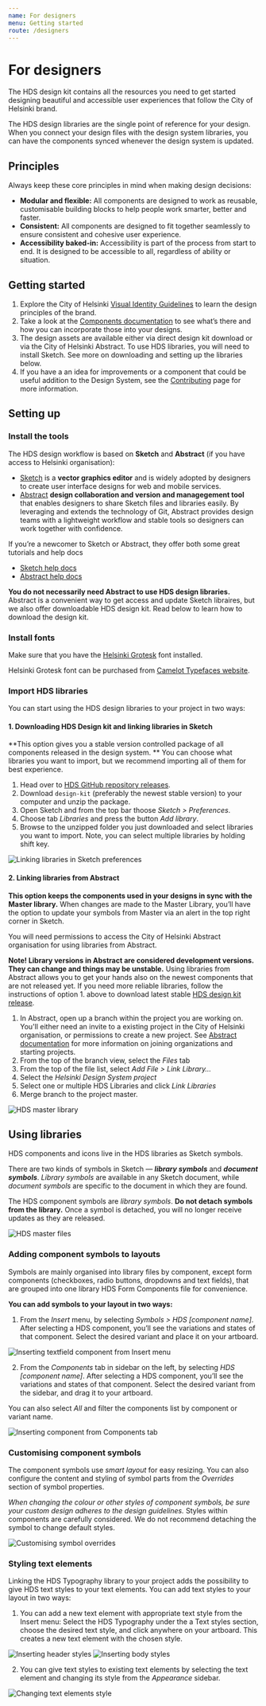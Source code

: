 ```yaml
---
name: For designers
menu: Getting started
route: /designers
---
```



# For designers

<LargeParagraph>
    The HDS design kit contains all the resources you need to get started designing beautiful and accessible user experiences that follow the City of Helsinki brand.
</LargeParagraph>

The HDS design libraries are the single point of reference for your design. When you connect your design files with the design system libraries, you can have the components synced whenever the design system is updated.

## Principles

Always keep these core principles in mind when making design decisions:
- **Modular and flexible:** All components are designed to work as reusable, customisable building blocks to help people work smarter, better and faster.
- **Consistent:** All components are designed to fit together seamlessly to ensure consistent and cohesive user experience.
- **Accessibility baked-in:** Accessibility is part of the process from start to end. It is designed to be accessible to all, regardless of ability or situation.

## Getting started
1. Explore the City of Helsinki [Visual Identity Guidelines](https://brand.hel.fi/ "City of Helsinki Visual Identity Guidelines") to learn the design principles of the brand.
2. Take a look at the [Components documentation](/components "Components") to see what’s there and how you can incorporate those into your designs.
3. The design assets are available either via direct design kit download or via the City of Helsinki Abstract. To use HDS libraries, you will need to install Sketch. See more on downloading and setting up the libraries below.
4. If you have a an idea for improvements or a component that could be useful addition to the Design System, see the [Contributing](/contributing "Contributing") page for more information.

## Setting up

### Install the tools
The HDS design workflow is based on **Sketch** and **Abstract** (if you have access to Helsinki organisation):
- [Sketch](https://www.sketch.com/ "Sketch - The digital design toolkit") is a **vector graphics editor** and is widely adopted by designers to create user interface designs for web and mobile services.
- [Abstract](https://www.abstract.com/ "Abstract: Design Version Control, Collaboration & Handoff for teams") **design collaboration and version and managegement tool** that enables designers to share Sketch files and libraries easily. By leveraging and extends the technology of Git, Abstract provides design teams with a lightweight workflow and stable tools so designers can work together with confidence.

If you’re a newcomer to Sketch or Abstract, they offer both some great tutorials and help docs
- [Sketch help docs](https://www.sketchapp.com/docs/ "Sketch help docs")
- [Abstract help docs](https://www.abstract.com/help/ "Abstract help docs")

**You do not necessarily need Abstract to use HDS design libraries.** Abstract is a convenient way to get access and update Sketch libraires, but we also offer downloadable HDS design kit. Read below to learn how to download the design kit. 

### Install fonts
Make sure that you have the [Helsinki Grotesk](https://camelot-typefaces.com/helsinki-grotesk "Camelot Typefaces / Helsinki Grotesk") font installed.

Helsinki Grotesk font can be purchased from [Camelot Typefaces website](https://camelot-typefaces.com/helsinki-grotesk "Camelot Typefaces / Helsinki Grotesk").

### Import HDS libraries

You can start using the HDS design libraries to your project in two ways:

#### 1. Downloading HDS Design kit and linking libraries in Sketch
**This option gives you a stable version controlled package of all components released in the design system. ** You can choose what libraries you want to import, but we recommend importing all of them for best experience.

1. Head over to [HDS GitHub repository releases](https://github.com/City-of-Helsinki/helsinki-design-system/releases).
2. Download `design-kit` (preferably the newest stable version) to your computer and unzip the package.
3. Open Sketch and from the top bar thoose _Sketch > Preferences_.
4. Choose tab _Libraries_ and press the button _Add library_.
5. Browse to the unzipped folder you just downloaded and select libraries you want to import. Note, you can select multiple libraries by holding shift key. 

![Linking libraries in Sketch preferences](../../static/fordesigners-hds-designkit.png "Linking libraries in Sketch preferences")

#### 2. Linking libraries from Abstract
**This option keeps the components used in your designs in sync with the Master library.** When changes are made to the Master Library, you’ll have the option to update your symbols from Master via an alert in the top right corner in Sketch.

You will need permissions to access the City of Helsinki Abstract organisation for using libraries from Abstract.

**Note! Library versions in Abstract are considered development versions. They can change and things may be unstable.** Using libraries from Abstract allows you to get your hands also on the newest components that are not released yet. If you need more reliable libraries, follow the instructions of option 1. above to download latest stable [HDS design kit release](https://github.com/City-of-Helsinki/helsinki-design-system/releases).



1. In Abstract, open up a branch within the project you are working on. You'll either need an invite to a existing project in the City of Helsinki organisation, or permissions to create a new project. See [Abstract documentation](https://www.abstract.com/help/getting-started/ "Abstract / Getting started") for more information on joining organizations and starting projects.
2. From the top of the branch view, select the _Files_ tab
3. From the top of the file list, select _Add File > Link Library…_  
4. Select the _Helsinki Design System project_  
5. Select one or multiple HDS Libraries and click _Link Libraries_
6. Merge branch to the project master.

![HDS master library](../../static/fordesigners-abstract-link-libraries.png "HDS master library")


## Using libraries

HDS components and icons live in the HDS libraries as Sketch symbols. 

There are two kinds of symbols in Sketch — **_library symbols_** and **_document symbols_**. _Library symbols_ are available in any Sketch document, while _document symbols_ are specific to the document in which they are found. 

The HDS component symbols are _library symbols_. **Do not detach symbols from the library.** Once a symbol is detached, you will no longer receive updates as they are released.

![HDS master files](../../static/fordesigners-hds-master-files.png "HDS master files")


### Adding component symbols to layouts
Symbols are mainly organised into library files by component, except form components (checkboxes, radio buttons, dropdowns and text fields), that are grouped into one library HDS Form Components file for convenience. 

**You can add symbols to your layout in two ways:**
1. From the _Insert_ menu, by selecting _Symbols > HDS [component name]_. After selecting a HDS component, you’ll see the variations and states of that component. Select the desired variant and place it on your artboard.

![Inserting textfield component from Insert menu](../../static/fordesigners-component-textfield-insert.png "Inserting textfield component from Insert menu")

2. From the _Components_ tab in sidebar on the left, by selecting _HDS [component name]_. After selecting a HDS component, you’ll see the variations and states of that component. Select the desired variant from the sidebar, and drag it to your artboard. 

You can also select _All_ and filter the components list by component or variant name.

![Inserting component from Components tab](../../static/fordesigners-component-insert.png "Inserting component from Components tab")

### Customising component symbols
The component symbols use _smart layout_ for easy resizing. You can also configure the content and styling of symbol parts from the _Overrides_ section of symbol properties.

_When changing the colour or other styles of component symbols, be sure your custom design adheres to the design guidelines._ Styles within components are carefully considered. We do not recommend detaching the symbol to change default styles.

![Customising symbol overrides](../../static/fordesigners-component-overrides.png "Customising symbol overrides")



### Styling text elements
Linking the HDS Typography library to your project adds the possibility to give HDS text styles to your text elements. You can add text styles to your layout in two ways:

1. You can add a new text element with appropriate text style from the Insert menu: Select the HDS Typography under the a Text styles section, choose the desired text style, and click anywhere on your artboard. This creates a new text element with the chosen style.

![Inserting header styles](../../static/fordesigners-typography-header-insert.png "Inserting header styles")
![Inserting body styles](../../static/fordesigners-typography-body-insert.png "Inserting body styles")

2. You can give text styles to existing text elements by selecting the text element and changing its style from the _Appearance_ sidebar.

![Changing text elements style](../../static/fordesigners-typography-textstyle-appearance.png "Changing text elements style")